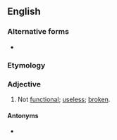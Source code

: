 ==English==

===Alternative forms===
* {{l|en|non-functional}}

===Etymology===
{{prefix|en|non|functional}}

===Adjective===
{{en-adj}}

# Not [[functional]]; [[useless]]; [[broken]].

====Antonyms====
* {{l|en|functional}}